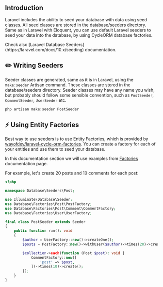 
## Introduction

Laravel includes the ability to seed your database with data using seed classes. All seed classes are stored in the database/seeders directory.
Same as in Laravel with Eloquent, you can use default Laravel seeders to seed your data into the database, by using CycleORM database factories.

<Callout type="info" emoji="💡">
Check also [Laravel Database Seeders](https://laravel.com/docs/10.x/seeding) documentation.
</Callout>

## ✏️ Writing Seeders

Seeder classes are generated, same as it is in Laravel, using the `make:seeder` Artisan command. These classes are stored in the database/seeders directory. Seeder classes may have any name you wish, but probably should follow some sensible convention, such as `PostSeeder`, `CommentSeeder`, `UserSeeder` etc.

```bash
php artisan make:seeder PostSeeder
```

## ⚡️ Using Entity Factories

Best way to use seeders is to use Entity Factories, which is provided by [wayofdev/laravel-cycle-orm-factories](https://github.com/wayofdev/laravel-cycle-orm-factories). You can create a factory for each of your entities and use them to seed your database.

In this documentation section we will use examples from [Factories](/services/factories) documentation page.

For example, let's create 20 posts and 10 comments for each post:

```php
<?php

namespace Database\Seeders\Post;

use Illuminate\Database\Seeder;
use Database\Factories\Post\PostFactory;
use Database\Factories\Post\Comment\CommentFactory;
use Database\Factories\User\UserFactory;

final class PostSeeder extends Seeder
{
    public function run(): void
    {
        $author = UserFactory::new()->createOne();
        $posts = PostFactory::new()->withUser($author)->times(20)->create();

        $collection->each(function (Post $post): void {
            CommentFactory::new([
                'post' => $post,
            ])->times(10)->create();
        });
    }
}
```
